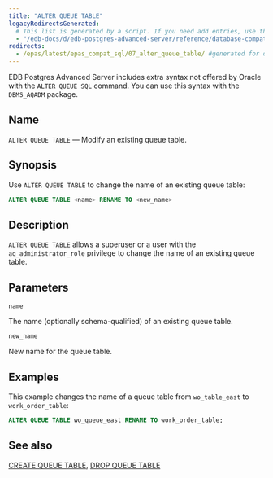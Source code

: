 ```yaml
---
title: "ALTER QUEUE TABLE"
legacyRedirectsGenerated:
  # This list is generated by a script. If you need add entries, use the `legacyRedirects` key.
  - "/edb-docs/d/edb-postgres-advanced-server/reference/database-compatibility-for-oracle-developers-reference-guide/9.6/Database_Compatibility_for_Oracle_Developers_Reference_Guide.1.022.html"
redirects:
  - /epas/latest/epas_compat_sql/07_alter_queue_table/ #generated for docs/epas/reorg-role-use-case-mode
---
```


<div id="alter_queue_table" class="registered_link"></div>

EDB Postgres Advanced Server includes extra syntax not offered by Oracle with the `ALTER QUEUE SQL` command. You can use this syntax with the `DBMS_AQADM` package.

## Name

`ALTER QUEUE TABLE` &mdash; Modify an existing queue table.

## Synopsis

Use `ALTER QUEUE TABLE` to change the name of an existing queue table:

```sql
ALTER QUEUE TABLE <name> RENAME TO <new_name>
```

## Description

`ALTER QUEUE TABLE` allows a superuser or a user with the `aq_administrator_role` privilege to change the name of an existing queue table.

## Parameters

`name`

 The name (optionally schema-qualified) of an existing queue table.

`new_name`

 New name for the queue table.

## Examples

This example changes the name of a queue table from `wo_table_east` to `work_order_table`:

```sql
ALTER QUEUE TABLE wo_queue_east RENAME TO work_order_table;
```

## See also

[CREATE QUEUE TABLE](31_create_queue_table/#create_queue_table), [DROP QUEUE TABLE](53_drop_queue_table/#drop_queue_table)
